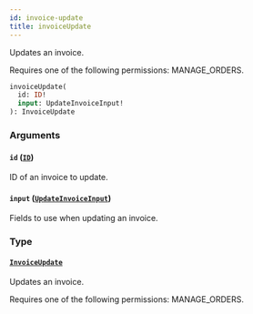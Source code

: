 ```yaml
---
id: invoice-update
title: invoiceUpdate
---
```


Updates an invoice.

Requires one of the following permissions: MANAGE_ORDERS.

```graphql
invoiceUpdate(
  id: ID!
  input: UpdateInvoiceInput!
): InvoiceUpdate
```

### Arguments

#### `id` ([`ID`](../../../developer/api-reference/scalars/id))

ID of an invoice to update.

#### `input` ([`UpdateInvoiceInput`](../../../developer/api-reference/inputs/update-invoice-input))

Fields to use when updating an invoice.

### Type

#### [`InvoiceUpdate`](../../../developer/api-reference/objects/invoice-update)

Updates an invoice.

Requires one of the following permissions: MANAGE_ORDERS.
